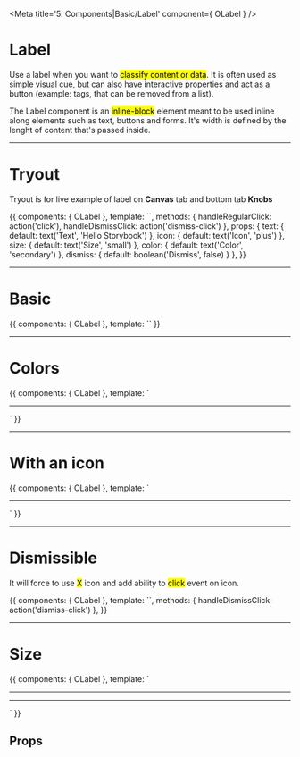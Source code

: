 <!-- Storybook Addon imports -->

<!-- Component import -->


<Meta title='5. Components|Basic/Label' component={ OLabel } />

# Label

Use a label when you want to <mark>classify content or data</mark>. It is often used as simple visual cue, but can also have interactive properties and act as a button (example: tags, that can be removed from a list).

The Label component is an <mark>inline-block</mark> element meant to be used inline along elements such as text, buttons and forms. It's width is defined by the lenght of content that's passed inside.

<hr/>


# Tryout

Tryout is for live example of label on **Canvas** tab and bottom tab **Knobs**

<Story name='Tryout'>
  {{
    components: { OLabel },
    template: `<o-label @click="handleRegularClick" @dismissClick="handleDismissClick" :text="text" :icon="icon" :size="size" :color="color" :dismiss="dismiss" />`,
    methods: { 
      handleRegularClick: action('click'),
      handleDismissClick: action('dismiss-click')
    },
    props: {
      text: {
        default: text('Text', 'Hello Storybook')
      },
      icon: {
        default: text('Icon', 'plus')
      },
      size: {
        default: text('Size', 'small')
      },
      color: {
        default: text('Color', 'secondary')
      },
      dismiss: {
        default: boolean('Dismiss', false)
      }
    },
  }}
</Story>

<hr/>


# Basic

<Preview>
  <Story name='Basic'>{{
    components: { OLabel },
    template: `<o-label text="Basic" />`
  }}</Story>
</Preview>

<hr/>


# Colors

<Preview>
  <Story name='Colors'>{{
    components: { OLabel },
    template: `<div>
      <o-label text="Basic" /> <hr />
      <o-label text="Primary" color="primary" /> <o-label text="Secondary" color="secondary" />
    </div>`
  }}</Story>
</Preview>

<hr/>


# With an icon

<Preview>
  <Story name='With an icon'>{{
    components: { OLabel },
    template: `<div>
      <o-label text="More" icon="more" /> <hr />
      <o-label text="Add" icon="plus" color="primary" /> <o-label text="Secondary" icon="arrow-skip" color="secondary" />
    </div>`
  }}</Story>
</Preview>

<hr/>


# Dismissible

It will force to use <mark>X</mark> icon and add ability to <mark>click</mark> event on icon.

<Preview>
  <Story name='Dismissible'>{{
    components: { OLabel },
    template: `<o-label text="Dismissible" @dismissClick="handleDismissClick" :dismiss="true" />`,
    methods: {
      handleDismissClick: action('dismiss-click')
    },
  }}</Story>
</Preview>

<hr/>


# Size

<Preview>
  <Story name='Size'>{{
    components: { OLabel },
    template: `<div>
      <o-label text="Small" size="small" />
      <o-label text="Small" size="small" color="primary" />
      <o-label text="Small" size="small" color="secondary" />
      <hr />
      <o-label size="pill" />
      <o-label size="pill" color="primary" />
      <o-label size="pill" color="secondary" />
      <hr />
      <o-label size="dot" />
      <o-label size="dot" color="primary" />
      <o-label size="dot" color="secondary" />
    </div>`
  }}</Story>
</Preview>



## Props

<Props of={OLabel} />
